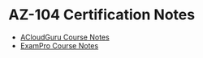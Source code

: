 # AZ-104 Certification Notes
* [ACloudGuru Course Notes](/posts/azure/az-104/cert-notes/acloudguru)
* [ExamPro Course Notes](/posts/azure/az-104/cert-notes/exampro)